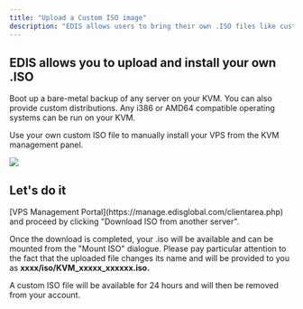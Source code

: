 ```yaml
---
title: "Upload a Custom ISO image"
description: "EDIS allows users to bring their own .ISO files like custom distributions, basically any i386 or AMD64 compatible operating systems or appliances."
---
```


## EDIS allows you to upload and install your own .ISO

Boot up a bare-metal backup of any server on your KVM. You can also provide custom distributions. Any i386 or AMD64 compatible operating systems can be run on your KVM.

Use your own custom ISO file to manually install your VPS from the KVM management panel.

![](/assets/vps-upload-iso.webp)

## Let's do it

<Steps>
  <Step title="Log in to your">
    [VPS Management Portal](https://manage.edisglobal.com/clientarea.php)
  </Step>

  <Step title="Locate your VPS in the Services tab" />

  <Step title="Click &#x22;Mount ISO&#x22;..." />

  <Step title="Enter a valid (non redirecting) download URL ">
    and proceed by clicking "Download ISO from another server".
  </Step>
</Steps>

Once the download is completed, your .iso will be available and can be mounted from the "Mount ISO" dialogue. Please pay particular attention to the fact that the uploaded file changes its name and will be provided to you as **xxxx/iso/KVM\_xxxxx\_xxxxxx.iso.**

<Note>
  A custom ISO file will be available for 24 hours and will then be removed from
  your account.
</Note>